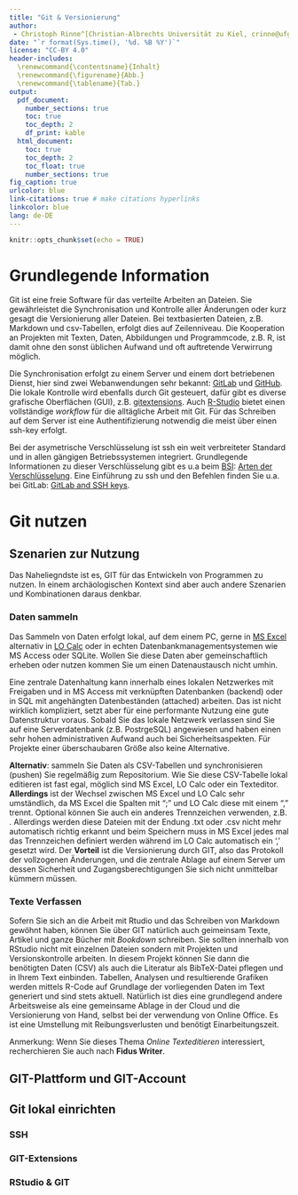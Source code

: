 ```yaml
---
title: "Git & Versionierung"
author: 
 - Christoph Rinne^[Christian-Albrechts Universität zu Kiel, crinne@ufg.uni-kiel.de]
date: "`r format(Sys.time(), '%d. %B %Y')`"
license: "CC-BY 4.0"
header-includes:
  \renewcommand{\contentsname}{Inhalt}
  \renewcommand{\figurename}{Abb.}
  \renewcommand{\tablename}{Tab.}
output:
  pdf_document:
    number_sections: true
    toc: true
    toc_depth: 2
    df_print: kable
  html_document:
    toc: true
    toc_depth: 2
    toc_float: true
    number_sections: true
fig_caption: true
urlcolor: blue
link-citations: true # make citations hyperlinks
linkcolor: blue
lang: de-DE
---
```


```r
knitr::opts_chunk$set(echo = TRUE)
```

# Grundlegende Information

Git ist eine freie Software für das verteilte Arbeiten an Dateien. Sie gewährleistet die Synchronisation und Kontrolle aller Änderungen oder kurz gesagt die Versionierung aller Dateien. Bei textbasierten Dateien, z.B. Markdown und csv-Tabellen, erfolgt dies auf Zeilenniveau. Die Kooperation an Projekten mit Texten, Daten, Abbildungen und Programmcode, z.B. R, ist damit ohne den sonst üblichen Aufwand und oft auftretende Verwirrung möglich.

Die Synchronisation erfolgt zu einem Server und einem dort betriebenen Dienst, hier sind zwei Webanwendungen sehr bekannt: [GitLab](https://gitlab.com/) und [GitHub](https://github.com/). Die lokale Kontrolle wird ebenfalls durch Git gesteuert, dafür gibt es diverse grafische Oberflächen (GUI), z.B. [gitextensions](https://gitextensions.github.io/). Auch [R-Studio](https://support.rstudio.com/hc/en-us/articles/200532077-Version-Control-with-Git-and-SVN) bietet einen vollständige *workflow* für die alltägliche Arbeit mit Git. Für das Schreiben auf dem Server ist eine Authentifizierung notwendig die meist über einen ssh-key erfolgt.

Bei der asymetrische Verschlüsselung ist ssh ein weit verbreiteter Standard und in allen gängigen Betriebssystemen integriert. Grundlegende Informationen zu dieser Verschlüsselung gibt es u.a beim [BSI](https://www.bsi.bund.de): [Arten der Verschlüsselung](https://www.bsi.bund.de/DE/Themen/Verbraucherinnen-und-Verbraucher/Informationen-und-Empfehlungen/Onlinekommunikation/Verschluesselt-kommunizieren/Arten-der-Verschluesselung/arten-der-verschluesselung_node.html). Eine Einführung zu ssh und den Befehlen finden Sie u.a. bei GitLab: [GitLab and SSH keys](https://docs.gitlab.com/ee/ssh/).

# Git nutzen

## Szenarien zur Nutzung

Das Naheliegndste ist es, GIT für das Entwickeln von Programmen zu nutzen. In einem archäologischen Kontext sind aber auch andere Szenarien und Kombinationen daraus denkbar.

### Daten sammeln

Das Sammeln von Daten erfolgt lokal, auf dem einem PC, gerne in [MS Excel](https://de.wikipedia.org/wiki/Microsoft_Excel) alternativ in [LO Calc](https://de.wikipedia.org/wiki/LibreOffice) oder in echten Datenbankmanagementsystemen wie MS Access oder SQLite.  Wollen Sie diese Daten aber gemeinschaftlich erheben oder nutzen kommen Sie um einen Datenaustausch nicht umhin. 

Eine zentrale Datenhaltung kann innerhalb eines lokalen Netzwerkes mit Freigaben und in MS Access mit verknüpften Datenbanken (backend) oder in SQL mit angehängten Datenbeständen (attached) arbeiten. Das ist nicht wirklich kompliziert, setzt aber für eine performante Nutzung eine gute Datenstruktur voraus. Sobald Sie das lokale Netzwerk verlassen sind Sie auf eine Serverdatenbank (z.B. PostrgeSQL) angewiesen und haben einen sehr hohen administrativen Aufwand auch bei Sicherheitsaspekten. Für Projekte einer überschaubaren Größe also keine Alternative. 

**Alternativ**: sammeln Sie Daten als CSV-Tabellen und synchronisieren (pushen) Sie regelmäßig zum Repositorium. Wie Sie diese CSV-Tabelle lokal editieren ist fast egal, möglich sind MS Excel, LO Calc oder ein Texteditor. **Allerdings** ist der Wechsel zwischen MS Excel und LO Calc sehr umständlich, da MS Excel die Spalten mit ";" und LO Calc diese mit einem "," trennt. Optional können Sie auch ein anderes Trennzeichen verwenden, z.B. <TAB>. Allerdings werden diese Dateien mit der Endung .txt  oder .csv nicht mehr automatisch richtig erkannt und beim Speichern muss in MS Excel jedes mal das Trennzeichen definiert werden während im LO Calc  automatisch ein ',' gesetzt wird.
Der **Vorteil** ist die Versionierung durch GIT, also das Protokoll der vollzogenen Änderungen, und die zentrale Ablage auf einem Server um dessen Sicherheit und Zugangsberechtigungen Sie sich nicht unmittelbar kümmern müssen.

### Texte Verfassen

Sofern Sie sich an die Arbeit mit Rtudio und das Schreiben von Markdown gewöhnt haben, können Sie über GIT natürlich auch geimeinsam Texte, Artikel und ganze Bücher mit *Bookdown* schreiben. Sie sollten innerhalb von RStudio nicht mit einzelnen Dateien sondern mit Projekten und Versionskontrolle arbeiten. In diesem Projekt können Sie dann die benötigten Daten (CSV) als auch die Literatur als BibTeX-Datei pflegen und in Ihrem Text einbinden.  Tabellen, Analysen und resultierende Grafiken werden mittels R-Code auf Grundlage der vorliegenden Daten im Text generiert und sind stets aktuell.  Natürlich ist dies eine grundlegend andere Arbeitsweise als eine gemeinsame Ablage in der Cloud und die Versionierung von Hand, selbst bei der verwendung von Online Office. Es ist eine Umstellung mit Reibungsverlusten und benötigt Einarbeitungszeit. 

Anmerkung: Wenn Sie dieses Thema *Online Texteditieren* interessiert, recherchieren Sie auch nach **Fidus Writer**. 

## GIT-Plattform und GIT-Account

## Git lokal einrichten

### SSH

### GIT-Extensions

### RStudio & GIT




